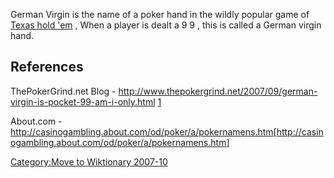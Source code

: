 <!-- Please do not remove or change this AfD message until the issue is settled -->
{{AfDM|page=German virgin|date=2007 September 30|substed=yes}}
<!-- End of AfD message, feel free to edit beyond this point -->
[[Category:Move to Wiktionary 2007-10]]

German Virgin is the name of a poker hand in the wildly popular game of [[Texas hold 'em]] , When a player is dealt a 9 9 , this is called a German virgin hand.

== References ==
ThePokerGrind.net Blog - http://www.thepokergrind.net/2007/09/german-virgin-is-pocket-99-am-i-only.html
[http://www.thepokergrind.net/2007/09/german-virgin-is-pocket-99-am-i-only.html]

About.com - http://casinogambling.about.com/od/poker/a/pokernamens.htm[http://casinogambling.about.com/od/poker/a/pokernamens.htm]

{{Poker-stub}}
{{Uncategorizedstub|date=September 2007}}